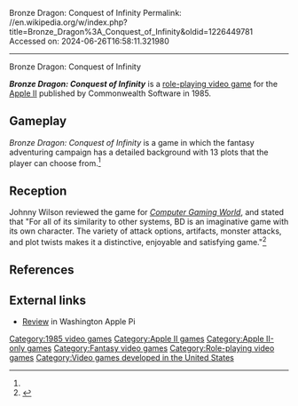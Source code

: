 Bronze Dragon: Conquest of Infinity
Permalink: //en.wikipedia.org/w/index.php?title=Bronze_Dragon%3A_Conquest_of_Infinity&oldid=1226449781
Accessed on: 2024-06-26T16:58:11.321980



------
Bronze Dragon: Conquest of Infinity
{{Short description|1985 video game}}
{{Infobox video game
| collapsible = 
| state = 
| italic title = 
| title = Bronze Dragon: Conquest of Infinity
| image = Bronze Dragon Conquest of the Infinity cover.png
| alt = 
| caption = 
| developer = Commonwealth Software
| publisher = Commonwealth Software
| series = 
| engine = 
| platforms = [[Apple II]]
| released = 1985
| genre = Role-playing
| modes = 
}}

'''''Bronze Dragon: Conquest of Infinity''''' is a [[role-playing video game]] for the [[Apple II]] published by Commonwealth Software in 1985.

==Gameplay==
''Bronze Dragon: Conquest of Infinity'' is a game in which the fantasy adventuring campaign has a detailed background with 13 plots that the player can choose from.<ref name="CGW32"/>

==Reception==
Johnny Wilson reviewed the game for ''[[Computer Gaming World]]'', and stated that "For all of its similarity to other systems, BD is an imaginative game with its own character. The variety of attack options, artifacts, monster attacks, and plot twists makes it a distinctive, enjoyable and satisfying game."<ref name="CGW32">{{cite magazine |last=Wilson |first=Johnny |title=Sports Scoreboard |magazine=Computer Gaming World |date=November 1986 |volume=1 |issue=32 |pages=49, 55}}</ref>

==References==
{{reflist}}

==External links==
*[https://archive.org/details/washingtonapplepijournal198704/page/n23/mode/2up Review] in Washington Apple Pi

[[Category:1985 video games]]
[[Category:Apple II games]]
[[Category:Apple II-only games]]
[[Category:Fantasy video games]]
[[Category:Role-playing video games]]
[[Category:Video games developed in the United States]]